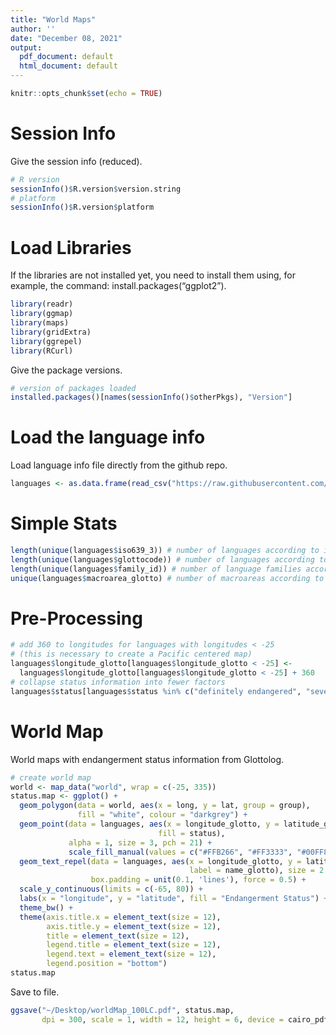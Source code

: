 ```yaml
---
title: "World Maps"
author: ''
date: "December 08, 2021"
output:
  pdf_document: default
  html_document: default
---
```


```r
knitr::opts_chunk$set(echo = TRUE)
```

# Session Info
Give the session info (reduced).
```r
# R version
sessionInfo()$R.version$version.string
# platform
sessionInfo()$R.version$platform 
```

# Load Libraries
If the libraries are not installed yet, you need to install them using, for example, the command: install.packages("ggplot2").
```r
library(readr)
library(ggmap)
library(maps)
library(gridExtra)
library(ggrepel)
library(RCurl)
```

Give the package versions.
```r
# version of packages loaded
installed.packages()[names(sessionInfo()$otherPkgs), "Version"]
```

# Load the language info 
Load language info file directly from the github repo.
```r
languages <- as.data.frame(read_csv("https://raw.githubusercontent.com/100LC/100LC/master/LangInfo/langInfo_100LC.csv?token=AAIGDLRJZF4UHO3BRXEV3IDBWD65O"))
```

# Simple Stats
```r
length(unique(languages$iso639_3)) # number of languages according to iso
length(unique(languages$glottocode)) # number of languages according to glottolog
length(unique(languages$family_id)) # number of language families according to glottolog
unique(languages$macroarea_glotto) # number of macroareas according to glottolog
```

# Pre-Processing
```r
# add 360 to longitudes for languages with longitudes < -25 
# (this is necessary to create a Pacific centered map)
languages$longitude_glotto[languages$longitude_glotto < -25] <- 
  languages$longitude_glotto[languages$longitude_glotto < -25] + 360
# collapse status information into fewer factors
languages$status[languages$status %in% c("definitely endangered", "severely endangered", "critically endangered")]  <- "endangered" 
```

# World Map
World maps with endangerment status information from Glottolog.
```r
# create world map
world <- map_data("world", wrap = c(-25, 335)) 
status.map <- ggplot() + 
  geom_polygon(data = world, aes(x = long, y = lat, group = group), 
               fill = "white", colour = "darkgrey") +
  geom_point(data = languages, aes(x = longitude_glotto, y = latitude_glotto, 
                                 fill = status), 
             alpha = 1, size = 3, pch = 21) +
             scale_fill_manual(values = c("#FFB266", "#FF3333", "#00FF80", "#FFFF66")) +
  geom_text_repel(data = languages, aes(x = longitude_glotto, y = latitude_glotto, 
                                        label = name_glotto), size = 2.5,
                  box.padding = unit(0.1, 'lines'), force = 0.5) +
  scale_y_continuous(limits = c(-65, 80)) +
  labs(x = "longitude", y = "latitude", fill = "Endangerment Status") +
  theme_bw() +
  theme(axis.title.x = element_text(size = 12),
        axis.title.y = element_text(size = 12),
        title = element_text(size = 12),
        legend.title = element_text(size = 12),
        legend.text = element_text(size = 12),
        legend.position = "bottom")
status.map
```

Save to file.
```r
ggsave("~/Desktop/worldMap_100LC.pdf", status.map, 
       dpi = 300, scale = 1, width = 12, height = 6, device = cairo_pdf)
```
